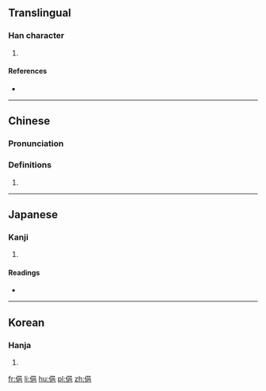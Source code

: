 ==Translingual==

===Han character===
{{Han char|rn=9|rad=人|as=07|sn=9|four=26217|canj=ORAU|ids=⿰亻邑}}

# {{defn|Han|sort=人07}}

====References====
* {{Han ref|kx=0104.160|dkj=00675|dj=0221.010|hdz=10162.050|uh=4FCB|ud=20427|bh=CDE2|bd=52706}}

----

==Chinese==
{{zh-forms}}

===Pronunciation===
{{zh-pron
|m=yì
|c=jap1
|mc=y
|oc=y
|ma=
|cat=
}}

===Definitions===
# {{rfdef|lang=zh}}

----

==Japanese==

===Kanji===
{{ja-kanji|grade=|rs=人07}}

# {{defn|lang=ja|sort=人07}}

====Readings====
* {{ja-readings|on=[[ちゅう]] (chū), [[じゅう]] (jū), [[ゆう]] (yū)|kun=[[たがやす]] (tagayasu)}}

----

==Korean==

===Hanja===
{{ko-hanja|hangeul=읍|rv=eup|mr=ŭp}}

# {{defn|lang=ko|sort=人07}}

[[fr:俋]]
[[li:俋]]
[[hu:俋]]
[[pl:俋]]
[[zh:俋]]